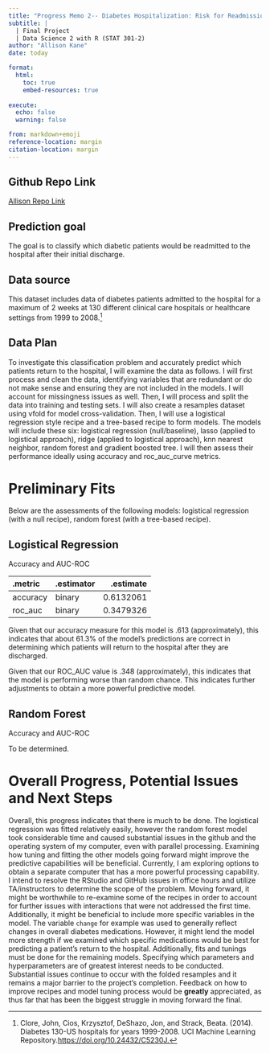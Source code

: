 ```yaml
---
title: "Progress Memo 2-- Diabetes Hospitalization: Risk for Readmission"
subtitle: |
  | Final Project 
  | Data Science 2 with R (STAT 301-2)
author: "Allison Kane"
date: today

format:
  html:
    toc: true
    embed-resources: true
    
execute:
  echo: false
  warning: false

from: markdown+emoji 
reference-location: margin
citation-location: margin
---
```


::: {.callout-tip icon=false}

## Github Repo Link

[Allison Repo Link](https://github.com/stat301-2-2024-winter/final-project-2-akane2460)

:::

::: {.callout-note icon="false"}
## Prediction goal

The goal is to classify which diabetic patients would be readmitted to the hospital after their initial discharge. 

:::

## Data source

This dataset includes data of diabetes patients admitted to the hospital for a maximum of 2 weeks at 130 different clinical care hospitals or healthcare settings from 1999 to 2008.^[Clore, John, Cios, Krzysztof, DeShazo, Jon, and Strack, Beata. (2014). Diabetes 130-US hospitals for years 1999-2008. UCI Machine Learning Repository.[ https://doi.org/10.24432/C5230J.](https://archive.ics.uci.edu/dataset/296/diabetes+130-us+hospitals+for+years+1999-2008)]

## Data Plan

To investigate this classification problem and accurately predict which patients return to the hospital, I will examine the data as follows. I will first process and clean the data, identifying variables that are redundant or do not make sense and ensuring they are not included in the models. I will account for missingness issues as well. Then, I will process and split the data into training and testing sets. I will also create a resamples dataset using vfold for model cross-validation. Then, I will use a logistical regression style recipe and a tree-based recipe to form models. The models will include these six: logistical regression (null/baseline), lasso (applied to logistical approach), ridge (applied to logistical approach), knn nearest neighbor, random forest and gradient boosted tree. I will then assess their performance ideally using accuracy and roc_auc_curve metrics. 

# Preliminary Fits
Below are the assessments of the following models: logistical regression (with a null recipe), random forest (with a tree-based recipe).

::: {.callout-box icon=false}

## Logistical Regression

Accuracy and AUC-ROC

|.metric  |.estimator | .estimate|
|:--------|:----------|---------:|
|accuracy |binary     | 0.6132061|
|roc_auc  |binary     | 0.3479326|

Given that our accuracy measure for this model is .613 (approximately), this indicates that about 61.3% of the model's predictions are correct in determining which patients will return to the hospital after they are discharged.

Given that our ROC_AUC value is .348 (approximately), this indicates that the model is performing worse than random chance. This indicates further adjustments to obtain a more powerful predictive model.

:::

::: {.callout-box icon=false}

## Random Forest

Accuracy and AUC-ROC

To be determined.


:::

# Overall Progress, Potential Issues and Next Steps

  Overall, this progress indicates that there is much to be done. The logistical regression was fitted relatively easily, however the random forest model took considerable time and caused substantial issues in the github and the operating system of my computer, even with parallel processing. Examining how tuning and fitting the other models going forward might improve the predictive capabilities will be beneficial. Currently, I am exploring options to obtain a separate computer that has a more powerful processing capability. I intend to resolve the RStudio and GitHub issues in office hours and utilize TA/instructors to determine the scope of the problem. 
  Moving forward, it might be worthwhile to re-examine some of the recipes in order to account for further issues with interactions that were not addressed the first time. Additionally, it might be beneficial to include more specific variables in the model. The variable `change` for example was used to generally reflect changes in overall diabetes medications. However, it might lend the model more strength if we examined which specific medications would be best for predicting a patient's return to the hospital. Additionally, fits and tunings must be done for the remaining models. Specifying which parameters and hyperparameters are of greatest interest needs to be conducted. Substantial issues continue to occur with the folded resamples and it remains a major barrier to the project's completion. Feedback on how to improve recipes and model tuning process would be **greatly** appreciated, as thus far that has been the biggest struggle in moving forward the final.
  
